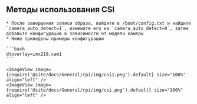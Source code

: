 

## Методы использования CSI

    * После завершения записи образа, войдите в /boot/config.txt и найдите `camera_auto_detect=1`, измените его на `camera_auto_detect=0`, затем добавьте конфигурацию в зависимости от модели камеры
    * Ниже приведены примеры конфигурации

    ```bash
    dtoverlay=imx219,cam1
    ```

    <ImageView image={require('@site/docs/General/rpi/img/csi1.png').default} size="100%" align="left" />
    <ImageView image={require('@site/docs/General/rpi/img/csi.png').default} size="100%" align="left" />